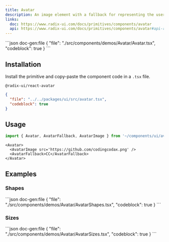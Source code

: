 ```yaml
---
title: Avatar
description: An image element with a fallback for representing the user.
links:
  doc: https://www.radix-ui.com/docs/primitives/components/avatar
  api: https://www.radix-ui.com/docs/primitives/components/avatar#api-reference
---
```


<ComponentPreview name='avatar'>
```json doc-gen:file
{
  "file": "./src/components/demos/Avatar/Avatar.tsx",
  "codeblock": true
}
```
</ComponentPreview>

## Installation

Install the primitive and copy-paste the component code in a `.tsx` file.

```package-install
@radix-ui/react-avatar
```

<div className='not-prose [&_figure]:max-h-[320px] [&_figure]:overflow-y-auto'>

```json doc-gen:file
{
  "file": "../../packages/ui/src/avatar.tsx",
  "codeblock": true
}
```

</div>

## Usage

```ts
import { Avatar, AvatarFallback, AvatarImage } from '~/components/ui/avatar';
```

```tsx
<Avatar>
  <AvatarImage src='https://github.com/codingcodax.png' />
  <AvatarFallback>CC</AvatarFallback>
</Avatar>
```

## Examples

### Shapes

<ComponentPreview name='avatar-shapes'>
```json doc-gen:file
{
  "file": "./src/components/demos/Avatar/AvatarShapes.tsx",
  "codeblock": true
}
```
</ComponentPreview>

### Sizes

<ComponentPreview name='avatar-sizes'>
```json doc-gen:file
{
  "file": "./src/components/demos/Avatar/AvatarSizes.tsx",
  "codeblock": true
}
```
</ComponentPreview>
